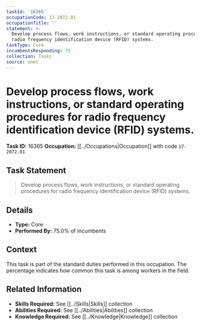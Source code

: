 ```yaml
---
taskId: '16365'
occupationCode: 17-2072.01
occupationTitle: ''
statement: >-
  Develop process flows, work instructions, or standard operating procedures for
  radio frequency identification device (RFID) systems.
taskType: Core
incumbentsResponding: 75
collection: Tasks
source: onet
---
```

# Develop process flows, work instructions, or standard operating procedures for radio frequency identification device (RFID) systems.

**Task ID:** 16365
**Occupation:** [[../Occupations|Occupation]] with code `17-2072.01`

## Task Statement

> Develop process flows, work instructions, or standard operating procedures for radio frequency identification device (RFID) systems.

## Details

- **Type:** Core
- **Performed By:** 75.0% of incumbents

## Context

This task is part of the standard duties performed in this occupation. The percentage indicates how common this task is among workers in the field.

## Related Information

- **Skills Required:** See [[../Skills|Skills]] collection
- **Abilities Required:** See [[../Abilities|Abilities]] collection
- **Knowledge Required:** See [[../Knowledge|Knowledge]] collection
